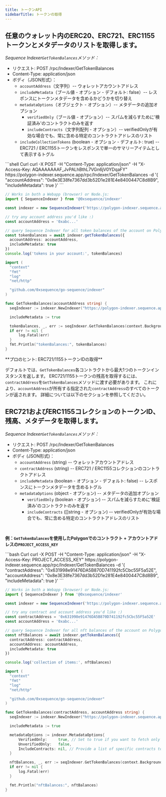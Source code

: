 ```yaml
---
title: トークンAPI
sidebarTitle: トークンの取得
---
```


## 任意のウォレット内のERC20、ERC721、ERC1155トークンとメタデータのリストを取得します。

*Sequence Indexer`GetTokenBalances`メソッド：*

* リクエスト: POST /rpc/Indexer/GetTokenBalances
* Content-Type: application/json
* ボディ（JSON形式）：
  * `accountAddress`（文字列）-- ウォレットアカウントアドレス
  * `includeMetadata`（ブール値 - オプション - デフォルト: false）-- レスポンスにトークンメタデータを含めるかどうかを切り替え
  * `metadataOptions`（オブジェクト - オプション）-- メタデータの追加オプション
    * `verifiedOnly`（ブール値 - オプション）-- スパムを減らすために'検証済み'のコントラクトのみを返す
    * `includeContracts`（文字列配列 - オプション）-- verifiedOnlyが有効な場合でも、常に含める特定のコントラクトアドレスのリスト
  * `includeCollectionTokens` (boolean - オプション - デフォルト: true) -- ERC721 / ERC1155トークンをレスポンスで単一のサマリーアイテムとして表示するトグル

<CodeGroup>
  ```shell Curl
  curl -X POST -H "Content-Type: application/json" -H "X-Access-Key: AQAAAAAAAF_JvPALhBthL7VGn6jV0YDqaFY" https://polygon-indexer.sequence.app/rpc/Indexer/GetTokenBalances -d '{ "accountAddress": "0x8e3E38fe7367dd3b52D1e281E4e8400447C8d8B9", "includeMetadata": true }'
  ```

  ```ts Typescript
  // Works in both a Webapp (browser) or Node.js:
  import { SequenceIndexer } from '@0xsequence/indexer'

  const indexer = new SequenceIndexer('https://polygon-indexer.sequence.app', 'AQAAAAAAAF_JvPALhBthL7VGn6jV0YDqaFY')

  // try any account address you'd like :)
  const accountAddress = '0xabc...'

  // query Sequence Indexer for all token balances of the account on Polygon
  const tokenBalances = await indexer.getTokenBalances({
  	accountAddress: accountAddress,
  	includeMetadata: true
  })
  console.log('tokens in your account:', tokenBalances)
  ```

  ```go Go
  import (
  	"context"
  	"fmt"
  	"log"
  	"net/http"

  	"github.com/0xsequence/go-sequence/indexer"
  )

  func GetTokenBalances(accountAddress string) {
  	seqIndexer := indexer.NewIndexer("https://polygon-indexer.sequence.app", "AQAAAAAAAF_JvPALhBthL7VGn6jV0YDqaFY")

  	includeMetadata := true

  	tokenBalances, _, err := seqIndexer.GetTokenBalances(context.Background(), &accountAddress, nil, &includeMetadata, nil, nil)
  	if err != nil {
  		log.Fatal(err)
  	}
  	fmt.Println("tokenBalances:", tokenBalances)
  }
  ```
</CodeGroup>

<Note>
  **プロのヒント: ERC721/1155トークンIDの取得**

  デフォルトでは、`GetTokenBalances`各コントラクトから最大1つのトークンインスタンスを返します。
  ERC721/1155トークンの残高を取得するには、`contractAddress`を`GetTokenBalances`メソッドに渡す必要があります。
  これにより、`accountAddress`が所有する指定された`contractAddress`のすべてのトークンが返されます。
  詳細については以下のセクションを参照してください。
</Note>

## ERC721およびERC1155コレクションのトークンID、残高、メタデータを取得します。

*Sequence Indexer`GetTokenBalances`メソッド：*

* リクエスト: POST /rpc/Indexer/GetTokenBalances
* Content-Type: application/json
* ボディ (JSON形式)：
  * `accountAddress` (string) -- ウォレットアカウントアドレス
  * `contractAddress` (string) -- ERC721 / ERC1155コレクションのコントラクトアドレス
  * `includeMetadata` (boolean - オプション - デフォルト: false) -- レスポンスにトークンメタデータを含めるトグル
  * `metadataOptions` (object - オプション) -- メタデータの追加オプション
    * `verifiedOnly` (boolean - オプション) -- スパムを減らすために'検証済み'のコントラクトのみを返す
    * `includeContracts` (\[]string - オプション) -- verifiedOnlyが有効な場合でも、常に含める特定のコントラクトアドレスのリスト

<br />

**例：`GetTokenBalances`を使用したPolygonでのコントラクト + アカウントアドレスの`PROJECT_ACCESS_KEY`**

<CodeGroup>
  ```bash Curl
  curl -X POST -H "Content-Type: application/json" -H "X-Access-Key: PROJECT_ACCESS_KEY" https://polygon-indexer.sequence.app/rpc/Indexer/GetTokenBalances -d '{ "contractAddress": "0x631998e91476DA5B870D741192fc5Cbc55F5a52E", "accountAddress": "0x8e3E38fe7367dd3b52D1e281E4e8400447C8d8B9", "includeMetadata": true }'
  ```

  ```typescript Typescript
  // Works in both a Webapp (browser) or Node.js:
  import { SequenceIndexer } from '@0xsequence/indexer'

  const indexer = new SequenceIndexer('https://polygon-indexer.sequence.app', 'AQAAAAAAAF_JvPALhBthL7VGn6jV0YDqaFY')

  // try any contract and account address you'd like :)
  const contractAddress = '0x631998e91476DA5B870D741192fc5Cbc55F5a52E'
  const accountAddress = '0xabc...'

  // query Sequence Indexer for all nft balances of the account on Polygon
  const nftBalances = await indexer.getTokenBalances({
  	contractAddress: contractAddress,
  	accountAddress: accountAddress,
  	includeMetadata: true
  })

  console.log('collection of items:', nftBalances)
  ```

  ```go Go
  import (
  	"context"
  	"fmt"
  	"log"
  	"net/http"

  	"github.com/0xsequence/go-sequence/indexer"
  )

  func GetTokenBalances(contractAddress, accountAddress string) {
  	seqIndexer := indexer.NewIndexer("https://polygon-indexer.sequence.app", "AQAAAAAAAF_JvPALhBthL7VGn6jV0YDqaFY")

  	includeMetadata := true

  	metadataOptions := indexer.MetadataOptions{
  		VerifiedOnly:     true, // Set to true if you want to fetch only verified contracts
  		UnverifiedOnly:   false,
  		IncludeContracts: nil, // Provide a list of specific contracts to include, if any
  	}

  	nftBalances, _, err := seqIndexer.GetTokenBalances(context.Background(), &accountAddress, nil, nil, nil, &metadataOptions, nil, nil)
  	if err != nil {
  		log.Fatal(err)
  	}

  	fmt.Println("nftBalances:", nftBalances)
  }
  ```
</CodeGroup>
